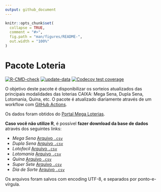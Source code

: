 ```yaml
---
output: github_document
---
```


<!-- README.md is generated from README.Rmd. Please edit that file -->

```r
knitr::opts_chunk$set(
  collapse = TRUE,
  comment = "#>",
  fig.path = "man/figures/README-",
  out.width = "100%"
)
```

# Pacote Loteria

<!-- badges: start -->
[![R-CMD-check](https://github.com/damarals/loteria/workflows/R-CMD-check/badge.svg)](https://github.com/damarals/loteria/actions) [![update-data](https://github.com/damarals/loteria/actions/workflows/update-data.yaml/badge.svg)](https://github.com/damarals/loteria/actions/workflows/update-data.yaml)
[![Codecov test coverage](https://codecov.io/gh/damarals/loteria/branch/master/graph/badge.svg)](https://app.codecov.io/gh/damarals/loteria?branch=master)
<!-- badges: end -->

O objetivo deste pacote é disponibilizar os sorteios atualizados das principais modalidades das loterias CAIXA: Mega Sena, Dupla Sena, Lotomania, Quina, etc. O pacote é atualizado diariamente através de um workflow com [GitHub Actions](https://github.com/damarals/loteria/actions).

Os dados foram obtidos do [Portal Mega Loterias](https://www.megaloterias.com.br).

__Caso você não utilize R__, é possível __fazer download da base de dados__ através dos seguintes links:

  - *Mega Sena* [Arquivo `.csv`](https://github.com/damarals/loteria/raw/master/inst/extdata/megasena.csv) 
  - *Dupla Sena* [Arquivo `.csv`](https://github.com/damarals/loteria/raw/master/inst/extdata/duplasena.csv) 
  - *Lotofacil* [Arquivo `.csv`](https://github.com/damarals/loteria/raw/master/inst/extdata/lotofacil.csv) 
  - *Lotomania* [Arquivo `.csv`](https://github.com/damarals/loteria/raw/master/inst/extdata/lotomania.csv) 
  - *Quina* [Arquivo `.csv`](https://github.com/damarals/loteria/raw/master/inst/extdata/quina.csv)
  - *Super Sete* [Arquivo `.csv`](https://github.com/damarals/loteria/raw/master/inst/extdata/supersete.csv) 
  - *Dia de Sorte* [Arquivo `.csv`](https://github.com/damarals/loteria/raw/master/inst/extdata/diadesorte.csv) 
  
  
Os arquivos foram salvos com encoding UTF-8, e separados por ponto-e-vírgula.  
